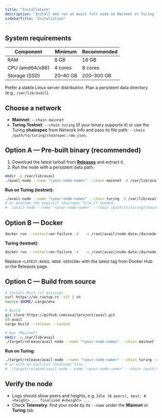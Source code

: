 ```yaml
---
title: "Installation"
description: "Install and run an Avail full node on Mainnet or Turing Testnet using pre-built binaries, Docker, or by building from source. This guide is minimal by design—no upgrade or misc. command sections."
sidebarTitle: "Installation"
---
```


## System requirements

| Component       | Minimum  | Recommended |
| --------------- | -------- | ----------- |
| RAM             | 8 GB     | 16 GB       |
| CPU (amd64/x86) | 4 cores  | 8 cores     |
| Storage (SSD)   | 20–40 GB | 200–300 GB  |

Prefer a stable Linux server distribution. Plan a persistent data directory (e.g., `/var/lib/avail`).

## Choose a network

- **Mainnet**: `--chain mainnet`
- **Turing Testnet**: `--chain turing` (if your binary supports it) or use the Turing **chainspec** from Network Info and pass its file path: `--chain /path/to/turing/chainspec.raw.json`.

## Option A — Pre-built binary (recommended)

1. Download the latest tarball from [**Releases**](https://github.com/availproject/avail/releases/) and extract it.
2. Run the node with a persistent data path:

```bash
mkdir -p /var/lib/avail
./avail-node --name "<your-node-name>" --chain mainnet -d /var/lib/avail
```

**Run on Turing (testnet):**

```bash
./avail-node --name "<your-node-name>" --chain turing -d /var/lib/avail
# or provide the explicit chainspec file if needed:
# ./avail-node --name "<your-node-name>" --chain /path/to/turing/chainspec.raw.json -d /var/lib/avail
```

## Option B — Docker

```bash
docker run --restart=on-failure -d   -v /root/avail/node-data:/da/node-data   -p 9944:9944 -p 30333:30333   docker.io/availj/avail:<LATEST-AVAIL-NODE-VERSION>   --chain mainnet -d ./output --name "<your-node-name>"
```

**Turing (testnet):**

```bash
docker run --restart=on-failure -d   -v /root/avail/node-data:/da/node-data   -p 9944:9944 -p 30333:30333   docker.io/availj/avail:<LATEST-AVAIL-NODE-VERSION>   --chain turing -d ./output --name "<your-node-name>"
```

Replace `<LATEST-AVAIL-NODE-VERSION>` with the latest tag from Docker Hub or the Releases page.

## Option C — Build from source

```bash
# Install Rust (if missing)
curl https://sh.rustup.rs -sSf | sh
source $HOME/.cargo/env

# Build
git clone https://github.com/availproject/avail.git
cd avail
cargo build --release --locked

# Run (Mainnet)
mkdir -p /var/lib/avail
./target/release/avail-node --name "<your-node-name>" --chain mainnet -d /var/lib/avail
```

**Run on Turing:**

```bash
./target/release/avail-node --name "<your-node-name>" --chain turing -d /var/lib/avail
# or with an explicit chainspec file:
# ./target/release/avail-node --name "<your-node-name>" --chain /path/to/turing/chainspec.raw.json -d /var/lib/avail
```

## Verify the node

- Logs should show peers and heights, e.g. `Idle (N peers), best: #<height> ... finalized #<height> ...`
- Check **Telemetry**: find your node by its `--name` under the **Mainnet** or **Turing** tab.